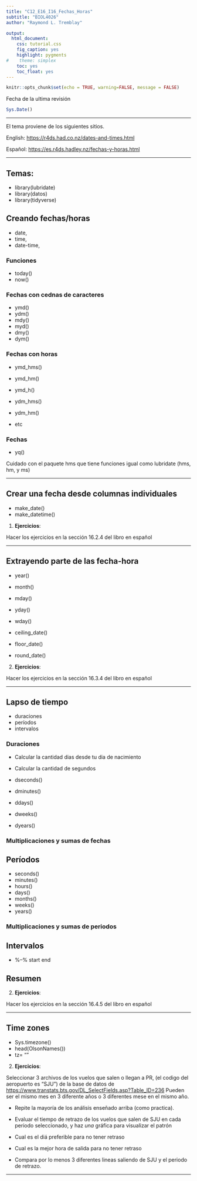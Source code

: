 ```yaml
---
title: "C12_E16_I16_Fechas_Horas"
subtitle: "BIOL4026"
author: "Raymond L. Tremblay"

output:
  html_document:
    css: tutorial.css
    fig_caption: yes
    highlight: pygments
#    theme: simplex
    toc: yes
    toc_float: yes
---
```


```r
knitr::opts_chunk$set(echo = TRUE, warning=FALSE, message = FALSE)
```

```{=html}
<style>
.list-group-item.active, .list-group-item.active:focus, .list-group-item.active:hover {
    background-color: #11c1d9;
}
</style>
```


Fecha de la ultima revisión
```r

Sys.Date()
```

***

El tema proviene de los siguientes sitios.

English:
 <https://r4ds.had.co.nz/dates-and-times.html>
 
Español:
 <https://es.r4ds.hadley.nz/fechas-y-horas.html>
 
 
***

## Temas:

  - library(lubridate)
  - library(datos)
  - library(tidyverse)
  
  
## Creando fechas/horas

  - date, <date>
  - time, <time>
  - date-time, <dttm>
  
  
###  Funciones
  
   - today()
   - now()
   
### Fechas con cednas de caracteres

  - ymd()
  - ydm()
  - mdy()
  - myd()
  - dmy()
  - dym()
  
  
### Fechas con horas

 - ymd_hms()
 - ymd_hm()
 - ymd_h()
 
  - ydm_hms()
  - ydm_hm()
  - etc
  
### Fechas 
  - yq()
  
Cuidado con el paquete hms que tiene funciones igual como lubridate (hms, hm, y ms)  

***

## Crear una fecha desde columnas individuales

 - make_date()
 - make_datetime()
 
 
1.  **Ejercicios**:

Hacer los ejercicios en la sección 16.2.4 del libro en español

***  
  
  
## Extrayendo parte de las fecha-hora 

 - year()
 - month()
 - mday()
 - yday()
 - wday()
 
 - ceiling_date()
 - floor_date()
 - round_date()

 
 
2.  **Ejercicios**:

Hacer los ejercicios en la sección 16.3.4 del libro en español

***  

## Lapso de tiempo

 - duraciones
 - períodos
 - intervalos
 
### Duraciones

  - Calcular la cantidad dias desde tu dia de nacimiento
  - Calcular la cantidad de segundos
  
  - dseconds()
  - dminutes()
  - ddays()
  - dweeks()
  - dyears()
  
### Multiplicaciones y sumas de fechas



## Períodos

  - seconds()
  - minutes()
  - hours()
  - days()
  - months()
  - weeks()
  - years()
  
### Multiplicaciones y sumas de periodos 


## Intervalos

  - %--%  start end
  
## Resumen


2.  **Ejercicios**:

Hacer los ejercicios en la sección 16.4.5 del libro en español

***   

## Time zones

 - Sys.timezone()
 - head(OlsonNames())
 - tz= ""
 

2.  **Ejercicios**:

Seleccionar 3 archivos de los vuelos que salen o llegan a PR, (el codigo del aeropuerto es "SJU") de la base de datos de <https://www.transtats.bts.gov/DL_SelectFields.asp?Table_ID=236>
  Pueden ser el mismo mes en 3 diferente años o 3 diferentes mese en el mismo año.
  
  
  - Repite la mayoría de los análisis enseñado arriba (como practica).
  
  - Evaluar el tiempo de retrazo de los vuelos que salen de SJU en cada periodo seleccionado, y haz *una* gráfica para visualizar el patrón
  
  - Cual es el diá preferible para no tener retraso
  - Cual es la mejor hora de salida para no tener retraso
  - Compara por lo menos 3 diferentes lineas saliendo de SJU y el periodo de retrazo.  
  
  
  

*** 


